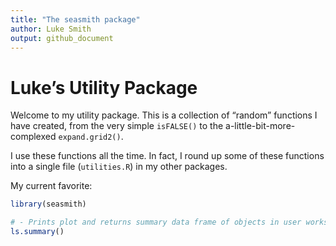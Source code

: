 ```yaml
---
title: "The seasmith package"
author: Luke Smith
output: github_document
---
```


# Luke's Utility Package

Welcome to my utility package. This is a collection of "random" functions I have created, from the very simple `isFALSE()` to the a-little-bit-more-complexed `expand.grid2()`.

I use these functions all the time. In fact, I round up some of these functions into a single file (`utilities.R`) in my other packages.

My current favorite:

```r
library(seasmith)

# - Prints plot and returns summary data frame of objects in user workspace.
ls.summary()
```
